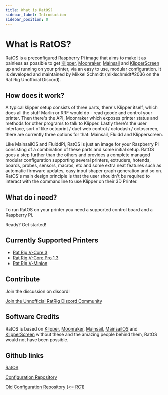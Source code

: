 ```yaml
---
title: What is RatOS?
sidebar_label: Introduction
sidebar_position: 0
---
```



# What is RatOS?

RatOS is a preconfigured Raspberry Pi image that aims to make it as painless as possible to get [Klipper](https://www.klipper3d.org/), [Moonraker](https://moonraker.readthedocs.io/en/latest/), [Mainsail](https://docs.mainsail.xyz/) and [KlipperScreen](https://klipperscreen.readthedocs.io/) up and running on your printer, via an easy to use, modular configuration. It is developed and maintained by Mikkel Schmidt (miklschmidt#2036 on the Rat Rig Unofficial Discord).

## How does it work?

A typical klipper setup consists of three parts, there's Klipper itself, which does all the stuff Marlin or RRF would do - read gcode and control your printer.
Then there's the API, Moonraker which exposes printer status and methods for other programs to talk to Klipper. Lastly there's the user interface, sort of like octoprint / duet web control / octodash / octoscreen, there are currently three options for that: Mainsail, Fluidd and Klipperscreen.

Like MainsailOS and FluiddPi, RatOS is just an image for your Raspberry Pi consisting of a combination of these parts and some initial setup. RatOS goes a step further than the others and provides a complete managed modular configuration supporting several printers, extruders, hotends, boards, probes, sensors, macros, etc and some extra neat features such as automatic firmware updates, easy input shaper graph generation and so on. RatOS's main design principle is that the user shouldn't be required to interact with the commandline to use Klipper on their 3D Printer.

## What do i need?

To run RatOS on your printer you need a supported control board and a Raspberry Pi.

<Link to="/docs/installation" className="button button--primary">
  Ready? Get started!
</Link>

## Currently Supported Printers

- [Rat Rig V-Core 3](printers/v-core-3.md)
- [Rat Rig V-Core Pro 1.3](printers/v-core-pro.md)
- [Rat Rig V-Minion](printers/v-minion.md)

## Contribute

Join the discussion on discord!

[Join the Unnofficial RatRig Discord Community](https://discord.gg/D62e8XNeYa ":class=button")

## Software Credits

RatOS is based on [Klipper](https://www.klipper3d.org/), [Moonraker](https://moonraker.readthedocs.io/en/latest/), [Mainsail](https://docs.mainsail.xyz/), [MainsailOS](https://github.com/raymondh2/MainsailOS) and [KlipperScreen](https://klipperscreen.readthedocs.io/) without these and the amazing people behind them, RatOS would not have been possible.

## Github links

[RatOS](https://github.com/Rat-OS/RatOS/)

[Configuration Repository](https://github.com/rat-os/ratos-configuration)

[Old Configuration Repository (<= RC1)](https://github.com/Rat-Rig/v-core-3-klipper-config)
